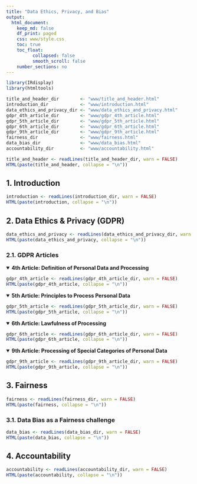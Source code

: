 ```yaml
---
title: "Data Ethics, Privacy, and Bias"
output:
  html_document:
    keep_md: false
    df_print: paged
    css: www/style.css
    toc: true
    toc_float: 
          collapsed: false
          smooth_scroll: false
    number_sections: no
---
```


```r

library(IRdisplay)
library(htmltools)
```

```r

title_and_header_dir        <- "www/title_and_header.html"
introduction_dir            <- "www/introduction.html"
data_ethics_and_privacy_dir <- "www/data_ethics_and_privacy.html"
gdpr_4th_article_dir        <- "www/gdpr_4th_article.html"
gdpr_5th_article_dir        <- "www/gdpr_5th_article.html"
gdpr_6th_article_dir        <- "www/gdpr_6th_article.html"
gdpr_9th_article_dir        <- "www/gdpr_9th_article.html"
fairness_dir                <- "www/fairness.html"
data_bias_dir               <- "www/data_bias.html"
accountability_dir          <- "www/accountability.html"

```

```r

title_and_header <- readLines(title_and_header_dir, warn = FALSE)
HTML(paste(title_and_header, collapse = "\n"))

```

## 1. Introduction

```r

introduction <- readLines(introduction_dir, warn = FALSE)
HTML(paste(introduction, collapse = "\n"))

```

## 2. Data Ethics & Privacy (GDPR)

```r

data_ethics_and_privacy <- readLines(data_ethics_and_privacy_dir, warn = FALSE)
HTML(paste(data_ethics_and_privacy, collapse = "\n"))

```

### 2.1. GDPR Articles

<details class="gdpr_section" open>

<summary><b>4th Article: Definition of Personal Data and Processing</b></summary>

```r

gdpr_4th_article <- readLines(gdpr_4th_article_dir, warn = FALSE)
HTML(paste(gdpr_4th_article, collapse = "\n"))

```

</details>

<details class="gdpr_section" open>

<summary><b>5th Article: Principles to Process Personal Data</b></summary>

```r

gdpr_5th_article <- readLines(gdpr_5th_article_dir, warn = FALSE)
HTML(paste(gdpr_5th_article, collapse = "\n"))

```

</details>

<details class="gdpr_section" open>

<summary><b>6th Article: Lawfulness of Processing </b></summary>

```r

gdpr_6th_article <- readLines(gdpr_6th_article_dir, warn = FALSE)
HTML(paste(gdpr_6th_article, collapse = "\n"))

```

</details>

<details class="gdpr_section" open>

<summary><b> 9th Article: Processing of Special Categories of Personal Data </b></summary>

```r

gdpr_9th_article <- readLines(gdpr_9th_article_dir, warn = FALSE)
HTML(paste(gdpr_9th_article, collapse = "\n"))

```

</details>

## 3. Fairness

```r

fairness <- readLines(fairness_dir, warn = FALSE)
HTML(paste(fairness, collapse = "\n"))

```

### 3.1. Data Bias as a Fairness challenge

```r

data_bias <- readLines(data_bias_dir, warn = FALSE)
HTML(paste(data_bias, collapse = "\n"))

```

## 4. Accountability

```r

accountability <- readLines(accountability_dir, warn = FALSE)
HTML(paste(accountability, collapse = "\n"))

```
